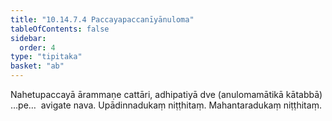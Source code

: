 ```yaml
---
title: "10.14.7.4 Paccayapaccanīyānuloma"
tableOfContents: false
sidebar:
  order: 4
type: "tipitaka"
basket: "ab"
---
```



<DynamicBreadcrumb />

<Division number="471">

<Paragraph number="3524">
Nahetupaccayā ārammaṇe cattāri, adhipatiyā dve (anulomamātikā kātabbā) …pe…  avigate nava.

</Paragraph>
</Division>

<Paragraph number="3525" type="center">
Upādinnadukaṃ niṭṭhitaṃ.



</Paragraph>

<Paragraph number="3526" type="center">
Mahantaradukaṃ niṭṭhitaṃ.
</Paragraph>